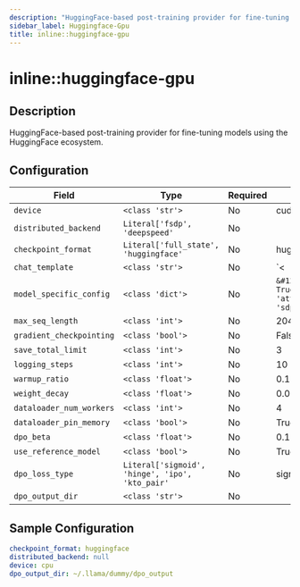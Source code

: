```yaml
---
description: "HuggingFace-based post-training provider for fine-tuning models using the HuggingFace ecosystem."
sidebar_label: Huggingface-Gpu
title: inline::huggingface-gpu
---
```


# inline::huggingface-gpu

## Description

HuggingFace-based post-training provider for fine-tuning models using the HuggingFace ecosystem.

## Configuration

| Field | Type | Required | Default | Description |
|-------|------|----------|---------|-------------|
| `device` | `<class 'str'>` | No | cuda |  |
| `distributed_backend` | `Literal['fsdp', 'deepspeed'` | No |  |  |
| `checkpoint_format` | `Literal['full_state', 'huggingface'` | No | huggingface |  |
| `chat_template` | `<class 'str'>` | No | `&lt;|user|&gt;`<br/>`{input}`<br/>`&lt;|assistant|&gt;`<br/>`{output}` |  |
| `model_specific_config` | `<class 'dict'>` | No | `&#123;'trust_remote_code': True, 'attn_implementation': 'sdpa'&#125;` |  |
| `max_seq_length` | `<class 'int'>` | No | 2048 |  |
| `gradient_checkpointing` | `<class 'bool'>` | No | False |  |
| `save_total_limit` | `<class 'int'>` | No | 3 |  |
| `logging_steps` | `<class 'int'>` | No | 10 |  |
| `warmup_ratio` | `<class 'float'>` | No | 0.1 |  |
| `weight_decay` | `<class 'float'>` | No | 0.01 |  |
| `dataloader_num_workers` | `<class 'int'>` | No | 4 |  |
| `dataloader_pin_memory` | `<class 'bool'>` | No | True |  |
| `dpo_beta` | `<class 'float'>` | No | 0.1 |  |
| `use_reference_model` | `<class 'bool'>` | No | True |  |
| `dpo_loss_type` | `Literal['sigmoid', 'hinge', 'ipo', 'kto_pair'` | No | sigmoid |  |
| `dpo_output_dir` | `<class 'str'>` | No |  |  |

## Sample Configuration

```yaml
checkpoint_format: huggingface
distributed_backend: null
device: cpu
dpo_output_dir: ~/.llama/dummy/dpo_output
```

